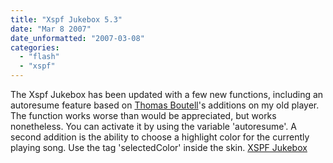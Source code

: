 ```yaml
---
title: "Xspf Jukebox 5.3"
date: "Mar 8 2007"
date_unformatted: "2007-03-08"
categories: 
  - "flash"
  - "xspf"
---
```


The Xspf Jukebox has been updated with a few new functions, including an autoresume feature based on [Thomas Boutell](http://www.boutell.com/xspf/)'s additions on my old player. The function works worse than would be appreciated, but works nonetheless. You can activate it by using the variable 'autoresume'. A second addition is the ability to choose a highlight color for the currently playing song. Use the tag 'selectedColor' inside the skin. [XSPF Jukebox](http://lacymorrow.com/projects/xspf)
